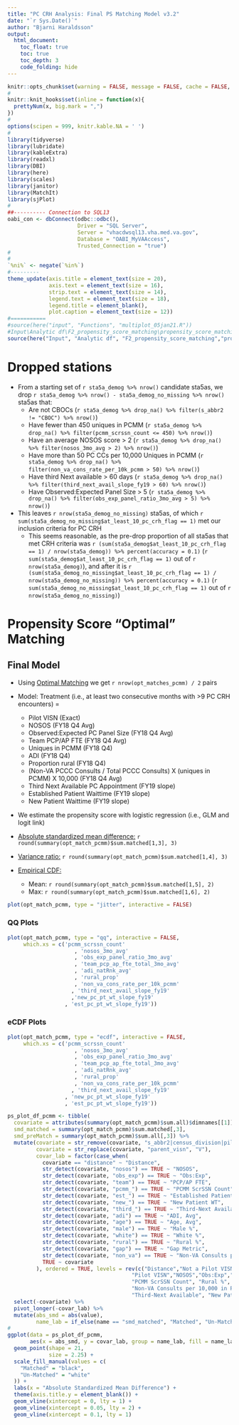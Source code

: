 ```yaml
---
title: "PC CRH Analysis: Final PS Matching Model v3.2"
date: "`r Sys.Date()`"
author: "Bjarni Haraldsson"
output: 
  html_document:
    toc_float: true
    toc: true
    toc_depth: 3
    code_folding: hide
---
```


```r
knitr::opts_chunk$set(warning = FALSE, message = FALSE, cache = FALSE, fig.width = 10, fig.height = 10)
#
knitr::knit_hooks$set(inline = function(x){
  prettyNum(x, big.mark = ",")
})
#
options(scipen = 999, knitr.kable.NA = ' ')
#
library(tidyverse)
library(lubridate)
library(kableExtra)
library(readxl)
library(DBI)
library(here)
library(scales)
library(janitor)
library(MatchIt)
library(sjPlot)
#
##---------- Connection to SQL13
oabi_con <- dbConnect(odbc::odbc(),
                      Driver = "SQL Server",
                      Server = "vhacdwsql13.vha.med.va.gov",
                      Database = "OABI_MyVAAccess",
                      Trusted_Connection = "true")
#
#
`%ni%` <- negate(`%in%`)
#---------
theme_update(axis.title = element_text(size = 20),
             axis.text = element_text(size = 16),
             strip.text = element_text(size = 14),
             legend.text = element_text(size = 18),
             legend.title = element_blank(),
             plot.caption = element_text(size = 12))
#===========
#source(here("input", "Functions", "multiplot_05jan21.R"))
#Input\Analytic df\F2_propensity_score_matching\propensity_score_matching_v3_1.R"
source(here("Input", "Analytic df", "F2_propensity_score_matching","propensity_score_matching_v3_2_w_slopes.R"))
```




# Dropped stations  
* From a starting set of `r sta5a_demog %>% nrow()` candidate sta5as, we drop  `r sta5a_demog %>% nrow() - sta5a_demog_no_missing %>% nrow()` sta5as that:
    + Are not CBOCs (`r sta5a_demog %>% drop_na() %>% filter(s_abbr2 != "CBOC") %>% nrow()`)
    + Have fewer than 450 uniques in PCMM (`r sta5a_demog %>% drop_na() %>% filter(pcmm_scrssn_count <= 450) %>% nrow()`)
    + Have an average NOSOS score > 2 (`r sta5a_demog %>% drop_na() %>% filter(nosos_3mo_avg > 2) %>% nrow()`)
    + Have more than 50 PC CCs per 10,000 Uniques in PCMM (`r sta5a_demog %>% drop_na() %>% filter(non_va_cons_rate_per_10k_pcmm > 50) %>% nrow()`)
    + Have third Next available > 60 days (`r sta5a_demog %>% drop_na() %>% filter(third_next_avail_slope_fy19 > 60) %>% nrow()`)
    + Have Observed:Expected Panel Size > 5 (`r sta5a_demog %>% drop_na() %>% filter(obs_exp_panel_ratio_3mo_avg > 5) %>% nrow()`)
* This leaves `r nrow(sta5a_demog_no_missing)` sta5as, of which `r sum(sta5a_demog_no_missing$at_least_10_pc_crh_flag == 1)` met our inclusion criteria for PC CRH  
    + This seems reasonable, as the pre-drop proportion of all sta5as that met CRH criteria was `r (sum(sta5a_demog$at_least_10_pc_crh_flag == 1) / nrow(sta5a_demog)) %>% percent(accuracy = 0.1)` (`r sum(sta5a_demog$at_least_10_pc_crh_flag == 1)` out of `r nrow(sta5a_demog)`), and after it is `r (sum(sta5a_demog_no_missing$at_least_10_pc_crh_flag == 1) / nrow(sta5a_demog_no_missing)) %>% percent(accuracy = 0.1)` (`r sum(sta5a_demog_no_missing$at_least_10_pc_crh_flag == 1)` out of `r nrow(sta5a_demog_no_missing)`)

# Propensity Score "Optimal" Matching


## Final Model    

-   Using [Optimal Matching](https://cran.r-project.org/web/packages/MatchIt/vignettes/matching-methods.html#optimal-pair-matching-method-optimal) we get `r nrow(opt_matches_pcmm) / 2` pairs\

-   Model: Treatment (i.e., at least two consecutive months with \>9 PC CRH encounters) =

    -   Pilot VISN (Exact)
    -   NOSOS (FY18 Q4 Avg)
    -   Observed:Expected PC Panel Size (FY18 Q4 Avg)
    -   Team PCP/AP FTE (FY18 Q4 Avg)
    -   Uniques in PCMM (FY18 Q4)
    -   ADI (FY18 Q4)
    -   Proportion rural (FY18 Q4)
    -   (Non-VA PCCC Consults / Total PCCC Consults) X (uniques in PCMM) X 10,000 (FY18 Q4 Avg)
    -   Third Next Available PC Appointment (FY19 slope)
    -   Established Patient Waittime (FY19 slope)
    -   New Patient Waittime (FY19 slope)

-   We estimate the propensity score with logistic regression (i.e., GLM and logit link)
- [Absolute standardized mean difference:](https://cran.r-project.org/web/packages/MatchIt/vignettes/assessing-balance.html#recommendations-for-balance-assessment) `r round(summary(opt_match_pcmm)$sum.matched[1,3], 3)` 
- [Variance ratio:](https://cran.r-project.org/web/packages/MatchIt/vignettes/assessing-balance.html#recommendations-for-balance-assessment) `r round(summary(opt_match_pcmm)$sum.matched[1,4], 3)`
- [Empirical CDF:](https://cran.r-project.org/web/packages/MatchIt/vignettes/assessing-balance.html#recommendations-for-balance-assessment) 
    - Mean: `r round(summary(opt_match_pcmm)$sum.matched[1,5], 2)`
    - Max: `r round(summary(opt_match_pcmm)$sum.matched[1,6], 2)`

```r
plot(opt_match_pcmm, type = "jitter", interactive = FALSE)
```

### QQ Plots    
```r
plot(opt_match_pcmm, type = "qq", interactive = FALSE,
     which.xs = c('pcmm_scrssn_count'
                     , 'nosos_3mo_avg'
                     , 'obs_exp_panel_ratio_3mo_avg'
                     , 'team_pcp_ap_fte_total_3mo_avg'
                     , 'adi_natRnk_avg'
                     , 'rural_prop'
                     , 'non_va_cons_rate_per_10k_pcmm'
                    , 'third_next_avail_slope_fy19'
                    ,'new_pc_pt_wt_slope_fy19'
                  , 'est_pc_pt_wt_slope_fy19'))
```

### eCDF Plots  
```r
plot(opt_match_pcmm, type = "ecdf", interactive = FALSE,
     which.xs = c('pcmm_scrssn_count'
                     , 'nosos_3mo_avg'
                     , 'obs_exp_panel_ratio_3mo_avg'
                     , 'team_pcp_ap_fte_total_3mo_avg'
                     , 'adi_natRnk_avg'
                     , 'rural_prop'
                     , 'non_va_cons_rate_per_10k_pcmm'
                    , 'third_next_avail_slope_fy19'
                  , 'new_pc_pt_wt_slope_fy19'
                  , 'est_pc_pt_wt_slope_fy19'))
```

```r
ps_plot_df_pcmm <- tibble(
  covariate = attributes(summary(opt_match_pcmm)$sum.all)$dimnames[[1]], 
  smd_matched = summary(opt_match_pcmm)$sum.matched[,3], 
  smd_preMatch = summary(opt_match_pcmm)$sum.all[,3]) %>%
  mutate(covariate = str_remove(covariate, "s_abbr2|census_division|pilot_visn_flag"),
         covariate = str_replace(covariate, "parent_visn", "V"),
         covar_lab = factor(case_when(
           covariate == "distance" ~ "Distance",
           str_detect(covariate, "nosos") == TRUE ~ "NOSOS",
           str_detect(covariate, "obs_exp") == TRUE ~ "Obs:Exp",
           str_detect(covariate, "team") == TRUE ~ "PCP/AP FTE",
           str_detect(covariate, "pcmm_") == TRUE ~ "PCMM ScrSSN Count",
           str_detect(covariate, "est_") == TRUE ~ "Established Patient WT",
           str_detect(covariate, "new_") == TRUE ~ "New Patient WT",
           str_detect(covariate, "third_") == TRUE ~ "Third-Next Available",
           str_detect(covariate, "adi") == TRUE ~ "ADI, Avg",
           str_detect(covariate, "age") == TRUE ~ "Age, Avg",
           str_detect(covariate, "male") == TRUE ~ "Male %",
           str_detect(covariate, "white") == TRUE ~ "White %",
           str_detect(covariate, "rural") == TRUE ~ "Rural %",
           str_detect(covariate, "gap") == TRUE ~ "Gap Metric",
           str_detect(covariate, "non_va") == TRUE ~ "Non-VA Consults per 10,000 in PCMM",
           TRUE ~ covariate
         ), ordered = TRUE, levels = rev(c("Distance","Not a Pilot VISN",
                                       "Pilot VISN","NOSOS","Obs:Exp","PCP/AP FTE",
                                       "PCMM ScrSSN Count", "Rural %", "ADI, Avg",
                                       "Non-VA Consults per 10,000 in PCMM",
                                       "Third-Next Available", "New Patient WT", "Established Patient WT")))) %>%
  select(-covariate) %>%
  pivot_longer(-covar_lab) %>%
  mutate(abs_smd = abs(value),
         name_lab = if_else(name == "smd_matched", "Matched", "Un-Matched"))
#
ggplot(data = ps_plot_df_pcmm,
       aes(x = abs_smd, y = covar_lab, group = name_lab, fill = name_lab)) +
  geom_point(shape = 21,
             size = 2.25) +
  scale_fill_manual(values = c(
    "Matched" = "black",
    "Un-Matched" = "white"
  )) +
  labs(x = "Absolute Standardized Mean Difference") +
  theme(axis.title.y = element_blank()) +
  geom_vline(xintercept = 0, lty = 1) +
  geom_vline(xintercept = 0.05, lty = 2) +
  geom_vline(xintercept = 0.1, lty = 1)
```


